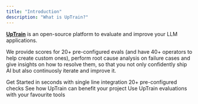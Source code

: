 ```yaml
---
title: "Introduction"
description: "What is UpTrain?"
---
```


**[UpTrain](https://uptrain.ai)** is an open-source platform to evaluate and improve your LLM applications. 

We provide scores for 20+ pre-configured evals (and have 40+ operators to help create custom ones), perform root cause analysis on failure cases and give insights on how to resolve them, so that you not only confidently ship AI but also continuosly iterate and improve it.

<CardGroup cols={2}>
  <Card
    title="Quickstart"
    href="/getting-started/quickstart"
    icon="bolt"
    color="#ffbe26"
  >
    Get Started in seconds with single line integration
  </Card>
  <Card
    title="Pre-defined Metrics"
    href="/predefined-evaluations/response-quality/response-completeness"
    icon="list"
    color="#b50e0e"
  >
    20+ pre-configured checks
  </Card>
  <Card
    title="Tutorials"
    href="/tutorials/open-source-evaluator"
    icon="terminal"
    color="#0fba20"
  >
    See how UpTrain can benefit your project
  </Card>
  <Card
    title="Integrations"
    href="/integrations"
    icon="cube"
    >
    Use UpTrain evaluations with your favourite tools
  </Card>
</CardGroup>